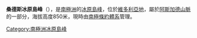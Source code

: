 '''桑德斯冰原島峰'''（{{lang-en|Sanders Nunatak}}），是[[南極洲|南極洲]]的[[冰原島峰|冰原島峰]]，位於[[維多利亞地|維多利亞地]]，屬於[[阿斯加德山脈|阿斯加德山脈]]的一部分，海拔高度850米，現時由[[南極條約體系|南極條約體系]]管理。

{{DEFAULTSORT:Sanders Nunatak}}
[[Category:南極洲冰原島峰|Category:南極洲冰原島峰]]


{{McMurdoDryValleys-geo-stub}}